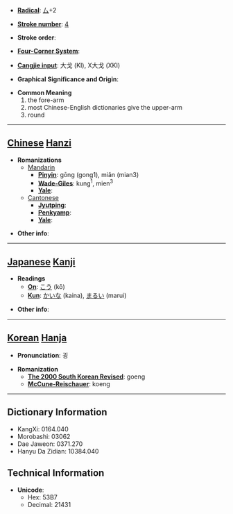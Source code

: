 * '''[[Wiktionary:Chinese radical index| Radical]]''': [[Wiktionary:Chinese radical index 厶|厶]]+2

* '''[[Wiktionary:Chinese total strokes index|Stroke number]]''': [[Wiktionary:Chinese total strokes index 4|4]]

* '''Stroke order''': 

* '''[[Wiktionary:Chinese four corner index|Four-Corner System]]''': 

* '''[[Wiktionary:Chinese Cangjie index|Cangjie input]]''': 大戈 (KI), X大戈 (XKI)

* '''Graphical Significance and Origin''': 

* '''Common Meaning'''
*#the fore-arm
*# most Chinese-English dictionaries give the upper-arm
*# round


----

== [[Chinese]] [[Hanzi]] ==

* '''Romanizations'''
** [[Mandarin]]
*** '''[[Pinyin]]''': gōng (gong1), miǎn (mian3)
*** '''[[Wade-Giles]]''': kung<sup>1</sup>, mien<sup>3</sup>
*** '''[[Yale]]''': 
**[[Cantonese]]
***'''[[Jyutping]]''':
***'''[[Penkyamp]]''': 
***'''[[Yale]]''': 

* '''Other info''': 

----

== [[Japanese]] [[Kanji]] ==

* '''Readings'''
** '''[[On]]''': [[こう]] (kō)
** '''[[Kun]]''': [[かいな]] (kaina), [[まるい]] (marui)

* '''Other info''':  

----

== [[Korean]] [[Hanja]] ==

* '''Pronunciation''': 굉

* '''Romanization'''
** '''[[The 2000 South Korean Revised Romanization|The 2000 South Korean Revised]]''': goeng
** '''[[McCune-Reischauer]]''': koeng

----

== Dictionary Information ==

* KangXi: 0164.040
* Morobashi: 03062
* Dae Jaweon: 0371.270
* Hanyu Da Zidian: 10384.040

== Technical Information ==

* '''Unicode''':
** Hex: 53B7
** Decimal: 21431